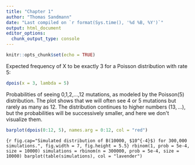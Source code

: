 ```yaml
---
title: "Chapter 1"
author: "Thomas Sandmann"
date: "Last compiled on `r format(Sys.time(), '%d %B, %Y')`"
output: html_document
editor_options: 
  chunk_output_type: console
---
```

  
```r
knitr::opts_chunk$set(echo = TRUE)
```

Expected frequency of X to be exactly 3 for a Poisson distribution with rate 5:

```r
dpois(x = 3, lambda = 5)
```

Probabilities of seeing 0,1,2,...,12 mutations, as modeled by the Poisson(5) distribution. The plot shows that we will often see 4 or 5 mutations but rarely as many as 12. The distribution continues to higher numbers ($13,...$), but the probabilities will be successively smaller, and here we don\'t visualize them.

```r
barplot(dpois(0:12, 5), names.arg = 0:12, col = "red")
```

```{r fig.cap="Simulated distribution of B(10000, $10^{-4}$) for 300,000 simulations.", fig.width = 7, fig.height = 5.5}
rbinom(1, prob = 5e-4, size = 10000)
simulations = rbinom(n = 300000, prob = 5e-4, size = 10000)
barplot(table(simulations), col = "lavender")
```

